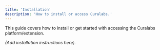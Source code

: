 ```yaml
---
title: 'Installation'
description: 'How to install or access Curalabs.'
---
```


This guide covers how to install or get started with accessing the Curalabs platform/extension.

*(Add installation instructions here).*
